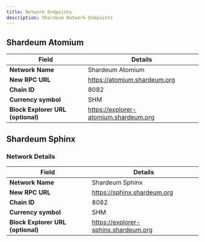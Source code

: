 ```yaml
---
title: Network Endpoints
description: Shardeum Network Endpoints
---
```



## Shardeum Atomium


<ConnectToAtomium/>

| **Field**                         	| **Details**               	
|-----------------------------------	|----------------------------
| **Network Name**                  	| Shardeum Atomium
| **New RPC URL**                   	| https://atomium.shardeum.org                  
| **Chain ID**                      	| 8082                        	
| **Currency symbol**    	            | SHM                       	
| **Block Explorer URL (optional)** 	| https://explorer-atomium.shardeum.org


## Shardeum Sphinx

<ConnectToSphinx/>

### Network Details


| **Field**                         	| **Details**               	
|-----------------------------------	|----------------------------
| **Network Name**                  	| Shardeum Sphinx
| **New RPC URL**                   	| https://sphinx.shardeum.org                   
| **Chain ID**                      	| 8082                        	
| **Currency symbol**    	            | SHM                       	
| **Block Explorer URL (optional)** 	| https://explorer-sphinx.shardeum.org
